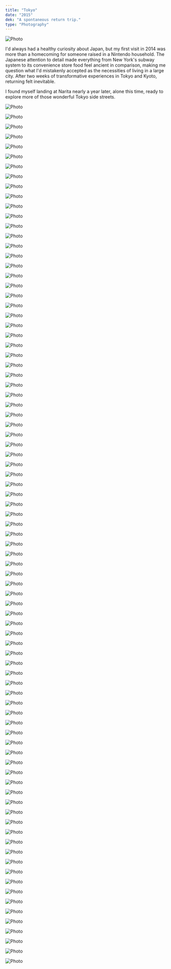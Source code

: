 ```yaml
---
title: "Tokyo"
date: "2015"
dek: "A spontaneous return trip."
type: "Photography"
---
```


<ArticleMedia>

![Photo](../images/photography/tokyo/35.jpg)

</ArticleMedia>

I'd always had a healthy curiosity about Japan, but my first visit in 2014 was more than a homecoming for someone raised in a Nintendo household. The Japanese attention to detail made everything from New York's subway system to its convenience store food feel ancient in comparison, making me question what I'd mistakenly accepted as the necessities of living in a large city. After two weeks of transformative experiences in Tokyo and Kyoto, returning felt inevitable.

I found myself landing at Narita nearly a year later, alone this time, ready to explore more of those wonderful Tokyo side streets.

<ArticleMedia>

![Photo](../images/photography/tokyo/2.jpg)

</ArticleMedia>

<ArticleMedia>

![Photo](../images/photography/tokyo/3.jpg)

</ArticleMedia>

<ArticleMedia>

![Photo](../images/photography/tokyo/26.jpg)

</ArticleMedia>

<ArticleMedia>

<Grid>

![Photo](../images/photography/tokyo/74.jpg)

![Photo](../images/photography/tokyo/66.jpg)

</Grid>

</ArticleMedia>

<ArticleMedia>

![Photo](../images/photography/tokyo/42.jpg)

</ArticleMedia>

<ArticleMedia>

![Photo](../images/photography/tokyo/8.jpg)

</ArticleMedia>

<ArticleMedia>

![Photo](../images/photography/tokyo/29.jpg)

</ArticleMedia>

<ArticleMedia>

<Grid>

![Photo](../images/photography/tokyo/43.jpg)

![Photo](../images/photography/tokyo/62.jpg)

</Grid>

</ArticleMedia>

<ArticleMedia>

![Photo](../images/photography/tokyo/25.jpg)

</ArticleMedia>

<ArticleMedia>

<Grid>

![Photo](../images/photography/tokyo/7.jpg)

![Photo](../images/photography/tokyo/68.jpg)

</Grid>

</ArticleMedia>

<ArticleMedia>

![Photo](../images/photography/tokyo/22.jpg)

</ArticleMedia>

<ArticleMedia>

<Grid>

![Photo](../images/photography/tokyo/53.jpg)

![Photo](../images/photography/tokyo/78.jpg)

</Grid>

</ArticleMedia>

<ArticleMedia>

![Photo](../images/photography/tokyo/32.jpg)

</ArticleMedia>

<ArticleMedia>

<Grid>

![Photo](../images/photography/tokyo/49.jpg)

![Photo](../images/photography/tokyo/54.jpg)

</Grid>

</ArticleMedia>

<ArticleMedia>

![Photo](../images/photography/tokyo/4.jpg)

</ArticleMedia>

<ArticleMedia>

![Photo](../images/photography/tokyo/88.jpg)

</ArticleMedia>

<ArticleMedia>

![Photo](../images/photography/tokyo/85.jpg)

</ArticleMedia>

<ArticleMedia>

<Grid>

![Photo](../images/photography/tokyo/18.jpg)

![Photo](../images/photography/tokyo/81.jpg)

</Grid>

</ArticleMedia>

<ArticleMedia>

![Photo](../images/photography/tokyo/12.jpg)

</ArticleMedia>

<ArticleMedia>

<Grid>

![Photo](../images/photography/tokyo/52.jpg)

![Photo](../images/photography/tokyo/58.jpg)

</Grid>

</ArticleMedia>

<ArticleMedia>

![Photo](../images/photography/tokyo/9.jpg)

</ArticleMedia>

<ArticleMedia>

<Grid>

![Photo](../images/photography/tokyo/21.jpg)

![Photo](../images/photography/tokyo/24.jpg)

</Grid>

</ArticleMedia>

<ArticleMedia>

![Photo](../images/photography/tokyo/28.jpg)

</ArticleMedia>

<ArticleMedia>

![Photo](../images/photography/tokyo/82.jpg)

</ArticleMedia>

<ArticleMedia>

<Grid>

![Photo](../images/photography/tokyo/48.jpg)

![Photo](../images/photography/tokyo/60.jpg)

</Grid>

</ArticleMedia>

<ArticleMedia>

![Photo](../images/photography/tokyo/15.jpg)

</ArticleMedia>

<ArticleMedia>

![Photo](../images/photography/tokyo/71.jpg)

</ArticleMedia>

<ArticleMedia>

![Photo](../images/photography/tokyo/70.jpg)

</ArticleMedia>

<ArticleMedia>

<Grid>

![Photo](../images/photography/tokyo/17.jpg)

![Photo](../images/photography/tokyo/39.jpg)

</Grid>

</ArticleMedia>

<ArticleMedia>

![Photo](../images/photography/tokyo/14.jpg)

</ArticleMedia>

<ArticleMedia>

<Grid>

![Photo](../images/photography/tokyo/61.jpg)

![Photo](../images/photography/tokyo/65.jpg)

</Grid>

</ArticleMedia>

<ArticleMedia>

![Photo](../images/photography/tokyo/31.jpg)

</ArticleMedia>

<ArticleMedia>

![Photo](../images/photography/tokyo/89.jpg)

</ArticleMedia>

<ArticleMedia>

<Grid>

![Photo](../images/photography/tokyo/72.jpg)

![Photo](../images/photography/tokyo/73.jpg)

</Grid>

</ArticleMedia>

<ArticleMedia>

![Photo](../images/photography/tokyo/19.jpg)

</ArticleMedia>

<ArticleMedia>

<Grid>

![Photo](../images/photography/tokyo/86.jpg)

![Photo](../images/photography/tokyo/87.jpg)

</Grid>

</ArticleMedia>

<ArticleMedia>

![Photo](../images/photography/tokyo/80.jpg)

</ArticleMedia>

<ArticleMedia>

<Grid>

![Photo](../images/photography/tokyo/47.jpg)

![Photo](../images/photography/tokyo/37.jpg)

</Grid>

</ArticleMedia>

<ArticleMedia>

![Photo](../images/photography/tokyo/69.jpg)

</ArticleMedia>

<ArticleMedia>

<Grid>

![Photo](../images/photography/tokyo/20.jpg)

![Photo](../images/photography/tokyo/46.jpg)

</Grid>

</ArticleMedia>

<ArticleMedia>

![Photo](../images/photography/tokyo/64.jpg)

</ArticleMedia>

<ArticleMedia>

![Photo](../images/photography/tokyo/16.jpg)

</ArticleMedia>

<ArticleMedia>

![Photo](../images/photography/tokyo/84.jpg)

</ArticleMedia>

<ArticleMedia>

<Grid>

![Photo](../images/photography/tokyo/63.jpg)

![Photo](../images/photography/tokyo/79.jpg)

</Grid>

</ArticleMedia>

<ArticleMedia>

![Photo](../images/photography/tokyo/6.jpg)

</ArticleMedia>

<ArticleMedia>

![Photo](../images/photography/tokyo/41.jpg)

</ArticleMedia>

<ArticleMedia>

![Photo](../images/photography/tokyo/23.jpg)

</ArticleMedia>

<ArticleMedia>

<Grid>

![Photo](../images/photography/tokyo/77.jpg)

![Photo](../images/photography/tokyo/76.jpg)

</Grid>

</ArticleMedia>

<ArticleMedia>

![Photo](../images/photography/tokyo/1.jpg)

</ArticleMedia>

<ArticleMedia>

<Grid>

![Photo](../images/photography/tokyo/83.jpg)

![Photo](../images/photography/tokyo/44.jpg)

</Grid>

</ArticleMedia>

<ArticleMedia>

![Photo](../images/photography/tokyo/36.jpg)

</ArticleMedia>

<ArticleMedia>

![Photo](../images/photography/tokyo/30.jpg)

</ArticleMedia>

<ArticleMedia>

![Photo](../images/photography/tokyo/10.jpg)

</ArticleMedia>

<ArticleMedia>

<Grid>

![Photo](../images/photography/tokyo/45.jpg)

![Photo](../images/photography/tokyo/55.jpg)

</Grid>

</ArticleMedia>

<ArticleMedia>

![Photo](../images/photography/tokyo/38.jpg)

</ArticleMedia>

<ArticleMedia>

![Photo](../images/photography/tokyo/11.jpg)

</ArticleMedia>

<ArticleMedia>

<Grid>

![Photo](../images/photography/tokyo/59.jpg)

![Photo](../images/photography/tokyo/50.jpg)

</Grid>

</ArticleMedia>

<ArticleMedia>

![Photo](../images/photography/tokyo/75.jpg)

</ArticleMedia>

<ArticleMedia>

![Photo](../images/photography/tokyo/40.jpg)

</ArticleMedia>

<ArticleMedia>

![Photo](../images/photography/tokyo/34.jpg)

</ArticleMedia>

<ArticleMedia>

<Grid>

![Photo](../images/photography/tokyo/51.jpg)

![Photo](../images/photography/tokyo/57.jpg)

</Grid>

</ArticleMedia>

<ArticleMedia>

![Photo](../images/photography/tokyo/33.jpg)

</ArticleMedia>

<ArticleMedia>

![Photo](../images/photography/tokyo/33.jpg)

</ArticleMedia>

<ArticleMedia>

![Photo](../images/photography/tokyo/13.jpg)

</ArticleMedia>

<ArticleMedia>

![Photo](../images/photography/tokyo/5.jpg)

</ArticleMedia>

<ArticleMedia>

![Photo](../images/photography/tokyo/67.jpg)

</ArticleMedia>
